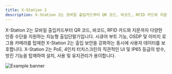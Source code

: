 ```yaml
---
title: X-Station 2
description: X-Station 2는 모바일 출입카드부터 QR 코드, 바코드, RFID 카드와 지문까지 다양한 인증 수단을 지원하는 지능형 출입단말기입니다. 시큐어 부트 기능, OSDP 및 이미지 로그용 카메라를 탑재한 X-Station 2는 출입 보안을 강화하는 동시에 사용자 데이터를 보호합니다. X-Station 2는 PoE, 4인치 터치스크린의 직관적인 UI 및 IP65 등급의 방수, 방진 기능을 탑재하여 설치, 사용 및 유지관리가 용이합니다.
---
```


X-Station 2는 모바일 출입카드부터 QR 코드, 바코드, RFID 카드와 지문까지 다양한 인증 수단을 지원하는 지능형 출입단말기입니다. 시큐어 부트 기능, OSDP 및 이미지 로그용 카메라를 탑재한 X-Station 2는 출입 보안을 강화하는 동시에 사용자 데이터를 보호합니다. X-Station 2는 PoE, 4인치 터치스크린의 직관적인 UI 및 IP65 등급의 방수, 방진 기능을 탑재하여 설치, 사용 및 유지관리가 용이합니다.

![Example banner](/img/device/xstation2-main.png)

<Overview />